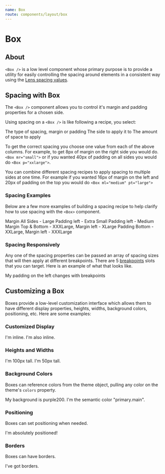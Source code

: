```yaml
---
name: Box
route: components/layout/box
---
```



# Box

<ComponentDetail of="Box" status="experimental" />

## About

`<Box />` is a low level component whose primary purpose is to provide a utility for easily controlling the spacing around elements in a consistent way using the [Lens spacing values](/#!/Spacing).

## Spacing with Box

The `<Box />` component allows you to control it's margin and padding properties for a chosen side.

Using spacing on a `<Box />` is like following a recipe, you select:

<List type="number">
  <ListItem>The type of spacing, margin or padding</ListItem>
  <ListItem>The side to apply it to </ListItem>
  <ListItem>The amount of space to apply</ListItem>
</List>

<BoxSpacingRecipeTable />

To get the correct spacing you choose one value from each of the above columns. For example, to get 8px of margin on the right side you would do. `<Box mr="small">` or if you wanted 40px of padding on all sides you would do `<Box p="xxlarge">`.

You can combine different spacing recipes to apply spacing to multiple sides at one time. For example if you wanted 16px of margin on the left and 20px of padding on the top you would do `<Box ml="medium" pt="large">`

### Spacing Examples

Below are a few more examples of building a spacing recipe to help clarify how to use spacing with the `<Box>` component.

<Playground>
  <React.Fragment>
    <Box m="large">Margin All Sides - Large</Box>
    <Box pl="xsmall">Padding left - Extra Small</Box>
    <Box pl="medium">Padding left - Medium</Box>
    <Box my="xxxlarge" ml="xlarge">
      Margin Top & Bottom - XXXLarge, Margin left - XLarge
    </Box>
    <Box pb="xxlarge" ml="xxxlarge">
      Padding Bottom - XXLarge, Margin left - XXXLarge
    </Box>
  </React.Fragment>
</Playground>

### Spacing Responsively

Any one of the spacing properties can be passed an array of spacing sizes that will then apply at different breakpoints. There are 5 [breakpoints](/#!/Breakpoints) slots that you can target. Here is an example of what that looks like.

<Playground>
  <Box
    pl={[
      'xsmall', // xsmall spacing up to the first breakpoint
      'medium', // medium spacing after first breakpoint
      'xlarge', // xlarge spacing after second breakpoint
      'xxxlarge', // xxxlarge spacing after third breakpoint
    ]}
  >
    My padding on the left changes with breakpoints
  </Box>
</Playground>

## Customizing a Box

Boxes provide a low-level customization interface which allows them to have different display properties, heights, widths, background colors, positioning, etc. Here are some examples:

### Customized Display

<Playground>
  <React.Fragment>
    <Box display="inline">I'm inline.</Box>
    <Box display="inline">I'm also inline.</Box>
  </React.Fragment>
</Playground>

### Heights and Widths

<Playground>
  <React.Fragment>
    <Box
      display="inline-block"
      height="100px"
      bg="palette.green200"
      p="small"
      minWidth="200px"
    >
      I'm 100px tall.
    </Box>
    <Box
      display="inline-block"
      height="50px"
      bg="palette.blue200"
      ml="small"
      p="small"
      width="100px"
      fontSize="small"
    >
      I'm 50px tall.
    </Box>
  </React.Fragment>
</Playground>

### Background Colors

Boxes can reference colors from the theme object, pulling any color on the theme's `colors` property.

<Playground>
  <React.Fragment>
    <Box bg="palette.purple200">My background is purple200.</Box>
    <Box bg="semanticColors.primary.main">
      I'm the semantic color "primary.main".
    </Box>
  </React.Fragment>
</Playground>

### Positioning

Boxes can set positioning when needed.

<Playground>
  <Box p="small" position="relative">
    <Box position="absolute" top="0" right="0" bg="palette.red300">
      I'm absolutely positioned!
    </Box>
  </Box>
</Playground>

### Borders

Boxes can have borders.

<Playground>
  <Box
    width="50px"
    height="50px"
    bg="palette.purple200"
    border="1px solid black"
    borderRadius="4px"
  >
    I've got borders.
  </Box>
</Playground>

